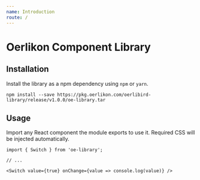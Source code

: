 ```yaml
---
name: Introduction
route: /
---
```


# Oerlikon Component Library

## Installation

Install the library as a npm dependency using `npm` or `yarn`.

```
npm install --save https://pkg.oerlikon.com/oerlibird-library/release/v1.0.0/oe-library.tar
```

## Usage

Import any React component the module exports to use it. Required CSS will be injected automatically.

```
import { Switch } from 'oe-library';

// ...

<Switch value={true} onChange={value => console.log(value)} />
```
